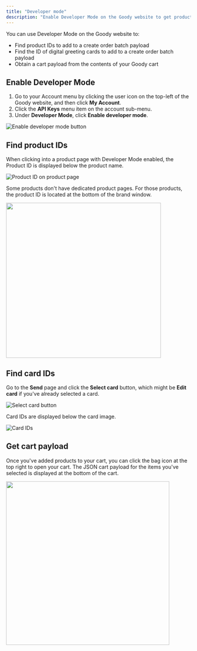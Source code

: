 ```yaml
---
title: "Developer mode"
description: "Enable Developer Mode on the Goody website to get product IDs and card IDs."
---
```


You can use Developer Mode on the Goody website to:

- Find product IDs to add to a create order batch payload
- Find the ID of digital greeting cards to add to a create order batch payload
- Obtain a cart payload from the contents of your Goody cart

## Enable Developer Mode

1. Go to your Account menu by clicking the user icon on the top-left of the Goody website, and then click **My Account**.
2. Click the **API Keys** menu item on the account sub-menu.
3. Under **Developer Mode**, click **Enable developer mode**.

![Enable developer mode button](/images/developer-mode.png)

## Find product IDs

When clicking into a product page with Developer Mode enabled, the Product ID is displayed below the product name.

![Product ID on product page](/images/developer-mode-product-id-product.png)

Some products don't have dedicated product pages. For those products, the product ID is located at the bottom of the brand window.

<img src="/images/developer-mode-product-id-gift-option.png" width="422" />

## Find card IDs

Go to the **Send** page and click the **Select card** button, which might be **Edit card** if you've already selected a card.

![Select card button](/images/developer-mode-send-card.png)

Card IDs are displayed below the card image.

![Card IDs](/images/developer-mode-card-id.png)

## Get cart payload

Once you've added products to your cart, you can click the bag icon at the top right to open your cart. The JSON cart payload for the items you've selected is displayed at the bottom of the cart.

<img src="/images/developer-mode-cart.png" width="445" />
